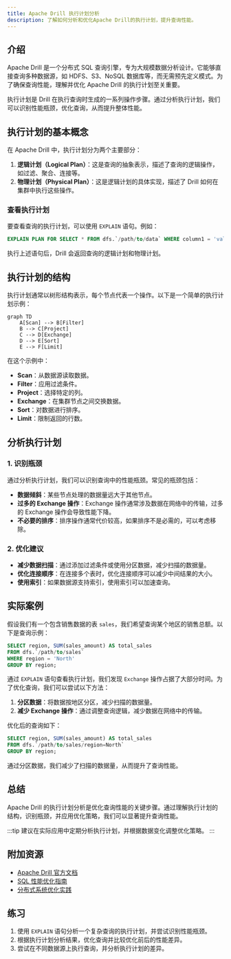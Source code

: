 ```yaml
---
title: Apache Drill 执行计划分析
description: 了解如何分析和优化Apache Drill的执行计划，提升查询性能。
---
```


## 介绍

Apache Drill 是一个分布式 SQL 查询引擎，专为大规模数据分析设计。它能够直接查询多种数据源，如 HDFS、S3、NoSQL 数据库等，而无需预先定义模式。为了确保查询性能，理解并优化 Apache Drill 的执行计划至关重要。

执行计划是 Drill 在执行查询时生成的一系列操作步骤。通过分析执行计划，我们可以识别性能瓶颈，优化查询，从而提升整体性能。

## 执行计划的基本概念

在 Apache Drill 中，执行计划分为两个主要部分：

1. **逻辑计划（Logical Plan）**：这是查询的抽象表示，描述了查询的逻辑操作，如过滤、聚合、连接等。
2. **物理计划（Physical Plan）**：这是逻辑计划的具体实现，描述了 Drill 如何在集群中执行这些操作。

### 查看执行计划

要查看查询的执行计划，可以使用 `EXPLAIN` 语句。例如：

```sql
EXPLAIN PLAN FOR SELECT * FROM dfs.`/path/to/data` WHERE column1 = 'value';
```

执行上述语句后，Drill 会返回查询的逻辑计划和物理计划。

## 执行计划的结构

执行计划通常以树形结构表示，每个节点代表一个操作。以下是一个简单的执行计划示例：

```mermaid
graph TD
    A[Scan] --> B[Filter]
    B --> C[Project]
    C --> D[Exchange]
    D --> E[Sort]
    E --> F[Limit]
```

在这个示例中：

- **Scan**：从数据源读取数据。
- **Filter**：应用过滤条件。
- **Project**：选择特定的列。
- **Exchange**：在集群节点之间交换数据。
- **Sort**：对数据进行排序。
- **Limit**：限制返回的行数。

## 分析执行计划

### 1. 识别瓶颈

通过分析执行计划，我们可以识别查询中的性能瓶颈。常见的瓶颈包括：

- **数据倾斜**：某些节点处理的数据量远大于其他节点。
- **过多的 Exchange 操作**：Exchange 操作通常涉及数据在网络中的传输，过多的 Exchange 操作会导致性能下降。
- **不必要的排序**：排序操作通常代价较高，如果排序不是必需的，可以考虑移除。

### 2. 优化建议

- **减少数据扫描**：通过添加过滤条件或使用分区数据，减少扫描的数据量。
- **优化连接顺序**：在连接多个表时，优化连接顺序可以减少中间结果的大小。
- **使用索引**：如果数据源支持索引，使用索引可以加速查询。

## 实际案例

假设我们有一个包含销售数据的表 `sales`，我们希望查询某个地区的销售总额。以下是查询示例：

```sql
SELECT region, SUM(sales_amount) AS total_sales
FROM dfs.`/path/to/sales`
WHERE region = 'North'
GROUP BY region;
```

通过 `EXPLAIN` 语句查看执行计划，我们发现 `Exchange` 操作占据了大部分时间。为了优化查询，我们可以尝试以下方法：

1. **分区数据**：将数据按地区分区，减少扫描的数据量。
2. **减少 Exchange 操作**：通过调整查询逻辑，减少数据在网络中的传输。

优化后的查询如下：

```sql
SELECT region, SUM(sales_amount) AS total_sales
FROM dfs.`/path/to/sales/region=North`
GROUP BY region;
```

通过分区数据，我们减少了扫描的数据量，从而提升了查询性能。

## 总结

Apache Drill 的执行计划分析是优化查询性能的关键步骤。通过理解执行计划的结构，识别瓶颈，并应用优化策略，我们可以显著提升查询性能。

:::tip
建议在实际应用中定期分析执行计划，并根据数据变化调整优化策略。
:::

## 附加资源

- [Apache Drill 官方文档](https://drill.apache.org/docs/)
- [SQL 性能优化指南](https://www.sqlperformance.com/)
- [分布式系统优化实践](https://www.oreilly.com/library/view/distributed-systems-principles/9781492043012/)

## 练习

1. 使用 `EXPLAIN` 语句分析一个复杂查询的执行计划，并尝试识别性能瓶颈。
2. 根据执行计划分析结果，优化查询并比较优化前后的性能差异。
3. 尝试在不同数据源上执行查询，并分析执行计划的差异。
